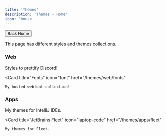 ```yaml
---
title: 'Themes'
description: 'Themes - Home'
icon: 'house'
---
```

[<button class="borderedButton"><Icon icon="arrow-left" /> Back Home</button>](/)

This page has different styles and themes collections.

### Web
<CardGroup cols={2}>
  <Card
    title="Discord"
    icon="discord"
    href="/themes/web/discordThemes"
  >
    Styles to prettify Discord!
  </Card>

  <Card
    title="Fonts"
    icon="font"
    href="/themes/web/fonts"
  >
    My hosted webfont collection!
  </Card>
</CardGroup>

### Apps
<CardGroup cols={2}>
  <Card
    title="IntelliJ Platform"
    icon="display-code"
    href="/themes/apps/intellij"
  >
    My themes for IntelliJ IDEs.
  </Card>

  <Card
    title="JetBrains Fleet"
    icon="laptop-code"
    href="/themes/apps/fleet"
  >
    My themes for Fleet.
  </Card>
</CardGroup>
